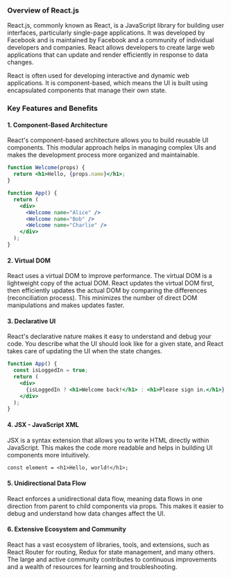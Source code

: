 ### Overview of React.js
React.js, commonly known as React, is a JavaScript library for building user interfaces, particularly single-page applications. It was developed by Facebook and is maintained by Facebook and a community of individual developers and companies. React allows developers to create large web applications that can update and render efficiently in response to data changes.

React is often used for developing interactive and dynamic web applications. It is component-based, which means the UI is built using encapsulated components that manage their own state.

### Key Features and Benefits

#### 1. Component-Based Architecture
React's component-based architecture allows you to build reusable UI components. This modular approach helps in managing complex UIs and makes the development process more organized and maintainable.

```jsx
function Welcome(props) {
  return <h1>Hello, {props.name}</h1>;
}

function App() {
  return (
    <div>
      <Welcome name="Alice" />
      <Welcome name="Bob" />
      <Welcome name="Charlie" />
    </div>
  );
}
```

#### 2. Virtual DOM
React uses a virtual DOM to improve performance. The virtual DOM is a lightweight copy of the actual DOM. React updates the virtual DOM first, then efficiently updates the actual DOM by comparing the differences (reconciliation process). This minimizes the number of direct DOM manipulations and makes updates faster.

#### 3. Declarative UI
React's declarative nature makes it easy to understand and debug your code. You describe what the UI should look like for a given state, and React takes care of updating the UI when the state changes.

```jsx
function App() {
  const isLoggedIn = true;
  return (
    <div>
      {isLoggedIn ? <h1>Welcome back!</h1> : <h1>Please sign in.</h1>}
    </div>
  );
}
```

#### 4. JSX - JavaScript XML
JSX is a syntax extension that allows you to write HTML directly within JavaScript. This makes the code more readable and helps in building UI components more intuitively.

```jsp
const element = <h1>Hello, world!</h1>;
```

#### 5. Unidirectional Data Flow
React enforces a unidirectional data flow, meaning data flows in one direction from parent to child components via props. This makes it easier to debug and understand how data changes affect the UI.

#### 6. Extensive Ecosystem and Community
React has a vast ecosystem of libraries, tools, and extensions, such as React Router for routing, Redux for state management, and many others. The large and active community contributes to continuous improvements and a wealth of resources for learning and troubleshooting.
